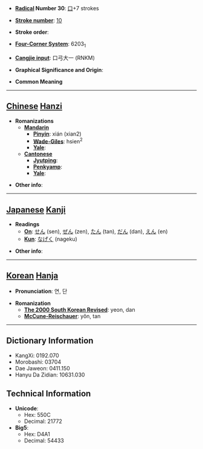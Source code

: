 * '''[[Wiktionary:Chinese radical index| Radical]] Number 30''': [[Wiktionary:Chinese radical index 口|口]]+7 strokes

* '''[[Wiktionary:Chinese total strokes index|Stroke number]]''': [[Wiktionary:Chinese total strokes index 10|10]]

* '''Stroke order''': 

* '''[[Wiktionary:Chinese four corner index|Four-Corner System]]''': 6203<sub>1</sub>

* '''[[Wiktionary:Chinese Cangjie index|Cangjie input]]''': 口弓大一 (RNKM)

* '''Graphical Significance and Origin''': 

* '''Common Meaning'''

----

== [[Chinese]] [[Hanzi]] ==

* '''Romanizations'''
** '''[[Mandarin]]'''
*** '''[[Pinyin]]''': xián (xian2)
*** '''[[Wade-Giles]]''': hsien<sup>2</sup>
*** '''[[Yale]]''': 
** '''[[Cantonese]]'''
*** '''[[Jyutping]]''':
*** '''[[Penkyamp]]''': 
*** '''[[Yale]]''': 

* '''Other info''': 

----

== [[Japanese]] [[Kanji]] ==

* '''Readings'''
** '''[[On]]''': [[せん]] (sen), [[ぜん]] (zen), [[たん]] (tan), [[だん]] (dan), [[えん]] (en)
** '''[[Kun]]''': [[なげく]] (nageku)

* '''Other info''':  

----

== [[Korean]] [[Hanja]] ==

* '''Pronunciation''': 연, 단

* '''Romanization'''
** '''[[The 2000 South Korean Revised Romanization|The 2000 South Korean Revised]]''': yeon, dan
** '''[[McCune-Reischauer]]''': yŏn, tan

----

== Dictionary Information ==

* KangXi: 0192.070
* Morobashi: 03704
* Dae Jaweon: 0411.150
* Hanyu Da Zidian: 10631.030

== Technical Information ==

* '''Unicode''':
** Hex: 550C
** Decimal: 21772
* '''Big5''':
** Hex: D4A1
** Decimal: 54433